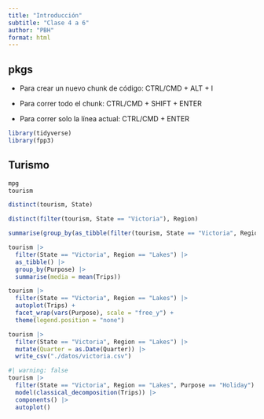 ```yaml
---
title: "Introducción"
subtitle: "Clase 4 a 6"
author: "PBH"
format: html
---
```


## pkgs
- Para crear un nuevo chunk de código:
CTRL/CMD + ALT + I

- Para correr todo el chunk:
CTRL/CMD + SHIFT + ENTER

- Para correr solo la línea actual:
CTRL/CMD + ENTER

```r
library(tidyverse)
library(fpp3)
```

## Turismo

```r
mpg
tourism
```


```r
distinct(tourism, State)
```

```r
distinct(filter(tourism, State == "Victoria"), Region)
```

```r
summarise(group_by(as_tibble(filter(tourism, State == "Victoria", Region == "Lakes")),Purpose), media = mean(Trips))
```

```r
tourism |> 
  filter(State == "Victoria", Region == "Lakes") |> 
  as_tibble() |> 
  group_by(Purpose) |> 
  summarise(media = mean(Trips))
```

```r
tourism |> 
  filter(State == "Victoria", Region == "Lakes") |>
  autoplot(Trips) +
  facet_wrap(vars(Purpose), scale = "free_y") +
  theme(legend.position = "none")
```


```r
tourism |> 
  filter(State == "Victoria", Region == "Lakes") |> 
  mutate(Quarter = as.Date(Quarter)) |> 
  write_csv("./datos/victoria.csv")
```


```r
#| warning: false
tourism |> 
  filter(State == "Victoria", Region == "Lakes", Purpose == "Holiday") |>
  model(classical_decomposition(Trips)) |> 
  components() |> 
  autoplot()
```


